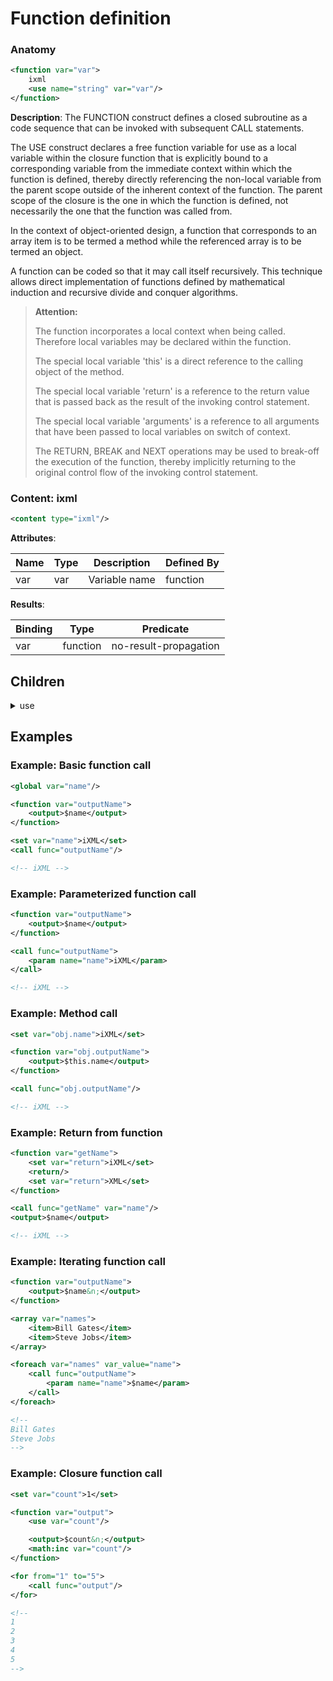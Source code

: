 # Function definition

### Anatomy

```xml
<function var="var">
    ixml
    <use name="string" var="var"/>
</function>
```

 **Description**:
 The FUNCTION construct defines a closed subroutine as a code sequence that can be invoked with subsequent CALL statements.

The USE construct declares a free function variable for use as a local variable within the closure function that is explicitly bound to a corresponding variable from the immediate context within which the function is defined, thereby directly referencing the non-local variable from the parent scope outside of the inherent context of the function. The parent scope of the closure is the one in which the function is defined, not necessarily the one that the function was called from.

In the context of object-oriented design, a function that corresponds to an array item is to be termed a method while the referenced array is to be termed an object.

A function can be coded so that it may call itself recursively. This technique allows direct implementation of functions defined by mathematical induction and recursive divide and conquer algorithms.


> **Attention:**
>
> The function incorporates a local context when being called. Therefore local variables may be declared within the function.
> 
> The special local variable 'this' is a direct reference to the calling object of the method.
> 
> The special local variable 'return' is a reference to the return value that is passed back as the result of the invoking control statement.
> 
> The special local variable 'arguments' is a reference to all arguments that have been passed to local variables on switch of context.
> 
> The RETURN, BREAK and NEXT operations may be used to break-off the execution of the function, thereby implicitly returning to the original control flow of the invoking control statement.

### Content: ixml

```xml
<content type="ixml"/>
```

**Attributes**:

| Name | Type | Description | Defined By |
| ---- | ---- | ----------- | ---------- |
| var | var | Variable name | function |


**Results**:

| Binding | Type | Predicate |
| ------- | ---- | --------- |
| var | function | no-result-propagation |


## Children

<details>
<summary>use</summary>

### Anatomy of Use
```xml
<use name="string" var="var"></use>
```

**Attributes**:

| Name | Type | Description |
| ---- | ---- | ----------- |
| name | string | Name |
| var | var | Variable name |

</details>

## Examples

### Example: Basic function call

```xml
<global var="name"/>

<function var="outputName">
	<output>$name</output>
</function>

<set var="name">iXML</set>
<call func="outputName"/>

<!-- iXML -->
```

### Example: Parameterized function call

```xml
<function var="outputName">
	<output>$name</output>
</function>

<call func="outputName">
	<param name="name">iXML</param>
</call>

<!-- iXML -->
```

### Example: Method call

```xml
<set var="obj.name">iXML</set>

<function var="obj.outputName">
	<output>$this.name</output>
</function>

<call func="obj.outputName"/>

<!-- iXML -->
```

### Example: Return from function

```xml
<function var="getName">
	<set var="return">iXML</set>
	<return/>
	<set var="return">XML</set>
</function>

<call func="getName" var="name"/>
<output>$name</output>

<!-- iXML -->
```

### Example: Iterating function call

```xml
<function var="outputName">
	<output>$name&n;</output>
</function>

<array var="names">
	<item>Bill Gates</item>
	<item>Steve Jobs</item>
</array>

<foreach var="names" var_value="name">
	<call func="outputName">
		<param name="name">$name</param>
	</call>
</foreach>

<!--
Bill Gates
Steve Jobs
-->
```

### Example: Closure function call

```xml
<set var="count">1</set>

<function var="output">
	<use var="count"/>

	<output>$count&n;</output>
	<math:inc var="count"/>
</function>

<for from="1" to="5">
	<call func="output"/>
</for>

<!--
1
2
3
4
5
-->
```

